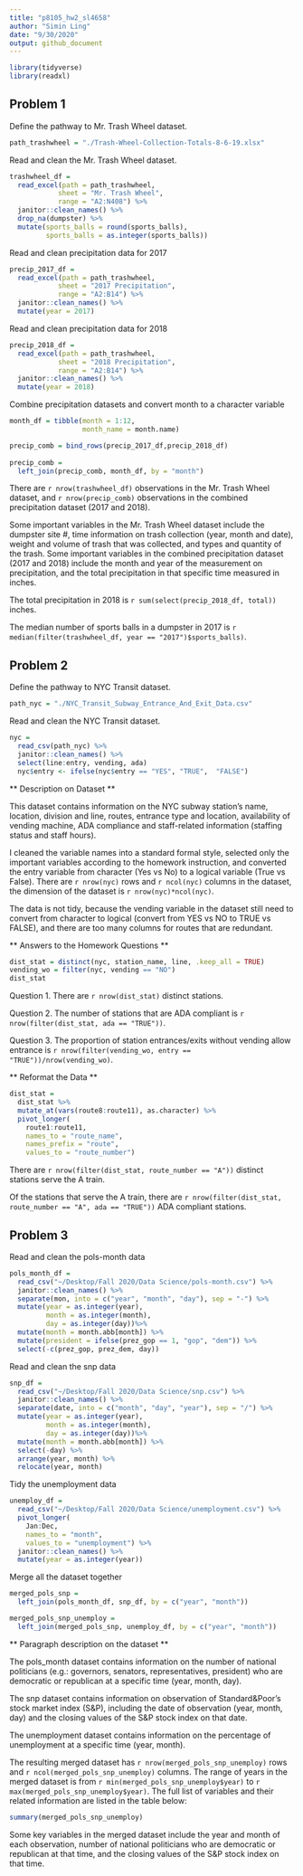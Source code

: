 ```yaml
---
title: "p8105_hw2_sl4658"
author: "Simin Ling"
date: "9/30/2020"
output: github_document
---
```


```r
library(tidyverse)
library(readxl)
```


## Problem 1
Define the pathway to Mr. Trash Wheel dataset.
```r
path_trashwheel = "./Trash-Wheel-Collection-Totals-8-6-19.xlsx"
```

Read and clean the Mr. Trash Wheel dataset.
```r
trashwheel_df = 
  read_excel(path = path_trashwheel,  
            sheet = "Mr. Trash Wheel", 
            range = "A2:N408") %>%
  janitor::clean_names() %>%
  drop_na(dumpster) %>%
  mutate(sports_balls = round(sports_balls),
         sports_balls = as.integer(sports_balls))
```

Read and clean precipitation data for 2017
```r
precip_2017_df = 
  read_excel(path = path_trashwheel, 
            sheet = "2017 Precipitation", 
            range = "A2:B14") %>%
  janitor::clean_names() %>%
  mutate(year = 2017)
```

Read and clean precipitation data for 2018
```r
precip_2018_df = 
  read_excel(path = path_trashwheel, 
            sheet = "2018 Precipitation", 
            range = "A2:B14") %>%
  janitor::clean_names() %>%
  mutate(year = 2018)
```

Combine precipitation datasets and convert month to a character variable
```r
month_df = tibble(month = 1:12,
                  month_name = month.name)

precip_comb = bind_rows(precip_2017_df,precip_2018_df)
  
precip_comb = 
  left_join(precip_comb, month_df, by = "month")
```


There are `r nrow(trashwheel_df)` observations in the Mr. Trash Wheel dataset, and `r nrow(precip_comb)` observations in the combined precipitation dataset (2017 and 2018). 

Some important variables in the Mr. Trash Wheel dataset include the dumpster site #, time information on trash collection (year, month and date), weight and volume of trash that was collected, and types and quantity of the trash. Some important variables in the combined precipitation dataset (2017 and 2018) include the month and year of the measurement on precipitation, and the total precipitation in that specific time measured in inches.

The total precipitation in 2018 is `r sum(select(precip_2018_df, total))` inches.

The median number of sports balls in a dumpster in 2017 is `r median(filter(trashwheel_df, year == "2017")$sports_balls)`.




## Problem 2

Define the pathway to NYC Transit dataset.
```r
path_nyc = "./NYC_Transit_Subway_Entrance_And_Exit_Data.csv"
```

Read and clean the NYC Transit dataset.
```r
nyc = 
  read_csv(path_nyc) %>%
  janitor::clean_names() %>%
  select(line:entry, vending, ada) 
  nyc$entry <- ifelse(nyc$entry == "YES", "TRUE",  "FALSE")
```
** Description on Dataset **

This dataset contains information on the NYC subway station's name, location, division and line, routes, entrance type and location, availability of vending machine, ADA compliance and staff-related information (staffing status and staff hours).

I cleaned the variable names into a standard formal style, selected only the important variables according to the homework instruction, and converted the entry variable from character (Yes vs No) to a logical variable (True vs False). There are `r nrow(nyc)` rows and `r ncol(nyc)` columns in the dataset, the dimension of the dataset is `r nrow(nyc)*ncol(nyc)`.

The data is not tidy, because the vending variable in the dataset still need to convert from character to logical (convert from YES vs NO to TRUE vs FALSE), and there are too many columns for routes that are redundant. 

** Answers to the Homework Questions **
```r
dist_stat = distinct(nyc, station_name, line, .keep_all = TRUE)
vending_wo = filter(nyc, vending == "NO")
dist_stat
```

Question 1. 
There are `r nrow(dist_stat)` distinct stations.

Question 2. 
The number of stations that are ADA compliant is `r nrow(filter(dist_stat, ada == "TRUE"))`.

Question 3.
The proportion of station entrances/exits without vending allow entrance is `r nrow(filter(vending_wo, entry == "TRUE"))/nrow(vending_wo)`. 


** Reformat the Data **
```r
dist_stat = 
  dist_stat %>%
  mutate_at(vars(route8:route11), as.character) %>%
  pivot_longer(
    route1:route11,
    names_to = "route_name",
    names_prefix = "route",
    values_to = "route_number")
```

There are `r nrow(filter(dist_stat, route_number == "A"))` distinct stations serve the A train. 

Of the stations that serve the A train, there are `r nrow(filter(dist_stat, route_number == "A", ada == "TRUE"))` ADA compliant stations.



## Problem 3

Read and clean the pols-month data
```r
pols_month_df = 
  read_csv("~/Desktop/Fall 2020/Data Science/pols-month.csv") %>%
  janitor::clean_names() %>%
  separate(mon, into = c("year", "month", "day"), sep = "-") %>% 
  mutate(year = as.integer(year),
         month = as.integer(month),
         day = as.integer(day))%>%
  mutate(month = month.abb[month]) %>%
  mutate(president = ifelse(prez_gop == 1, "gop", "dem")) %>%
  select(-c(prez_gop, prez_dem, day))
```

Read and clean the snp data
```r
snp_df = 
  read_csv("~/Desktop/Fall 2020/Data Science/snp.csv") %>%
  janitor::clean_names() %>%
  separate(date, into = c("month", "day", "year"), sep = "/") %>% 
  mutate(year = as.integer(year),
         month = as.integer(month),
         day = as.integer(day))%>%
  mutate(month = month.abb[month]) %>%
  select(-day) %>%
  arrange(year, month) %>%
  relocate(year, month)
```

Tidy the unemployment data
```r
unemploy_df = 
  read_csv("~/Desktop/Fall 2020/Data Science/unemployment.csv") %>%
  pivot_longer(
    Jan:Dec,
    names_to = "month",
    values_to = "unemployment") %>%
  janitor::clean_names() %>%
  mutate(year = as.integer(year)) 
```

Merge all the dataset together
```r
merged_pols_snp = 
  left_join(pols_month_df, snp_df, by = c("year", "month"))

merged_pols_snp_unemploy = 
  left_join(merged_pols_snp, unemploy_df, by = c("year", "month"))
```


** Paragraph description on the dataset **

The pols_month dataset contains information on the number of national politicians (e.g.: governors, senators, representatives, president) who are democratic or republican at a specific time (year, month, day).

The snp dataset contains information on observation of Standard&Poor's stock market index (S&P), including the date of observation (year, month, day) and the closing values of the S&P stock index on that date. 

The unemployment dataset contains information on the percentage of unemployment at a specific time (year, month).

The resulting merged dataset has `r nrow(merged_pols_snp_unemploy)` rows and `r ncol(merged_pols_snp_unemploy)` columns. The range of years in the merged dataset is from `r min(merged_pols_snp_unemploy$year)` to `r max(merged_pols_snp_unemploy$year)`. The full list of variables and their related information are listed in the table below: 

```r
summary(merged_pols_snp_unemploy)
```

Some key variables in the merged dataset include the year and month of each observation, number of national politicians who are democratic or republican at that time, and the closing values of the S&P stock index on that time.

